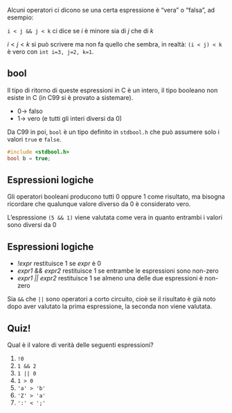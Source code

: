 Alcuni operatori ci dicono se una certa espressione è "vera" o "falsa", ad esempio:

`i < j && j < k` ci dice se $i$ è minore sia di $j$ che di $k$

::: {.callout-note}
$i < j < k$ si può scrivere ma non fa quello che sembra, in realtà: `(i < j) < k` è vero con `int i=3, j=2, k=1`.
:::

## bool

Il tipo di ritorno di queste espressioni in C è un intero, il tipo booleano non esiste in C (in C99 si è provato a sistemare).

- $0 \rightarrow$ falso
- $1 \rightarrow$ vero (e tutti gli interi diversi da $0$)

::: {.callout-note}
Da C99 in poi, `bool` è un tipo definito in `stdbool.h` che può assumere solo i valori `true` e `false`.
```.c
#include <stdbool.h>
bool b = true;
```
:::

## Espressioni logiche

Gli operatori booleani producono tutti 0 oppure 1 come risultato, ma bisogna ricordare che qualunque valore diverso da 0 è considerato vero.

L'espressione `(5 && 1)` viene valutata come vera in quanto entrambi i valori sono diversi da 0

## Espressioni logiche

- *!expr* restituisce 1 se *expr* è 0
- *expr1 && expr2* restituisce 1 se entrambe le espressioni sono non-zero
- *expr1 || expr2* restituisce 1 se almeno una delle due espressioni è non-zero

::: {.callout-note}
Sia `&&` che `||` sono operatori a corto circuito, cioè se il risultato è già noto dopo aver valutato la prima espressione, la seconda non viene valutata.
:::

## Quiz!

Qual è il valore di verità delle seguenti espressioni?

1.  `!0`
2.  `1 && 2`
3.  `1 || 0`
4.  `1 > 0`
5.  `'a' > 'b'`
6.  `'Z' > 'a'`
7.  `':' < ';'`

